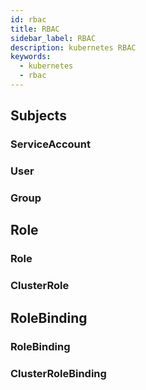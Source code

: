```yaml
---
id: rbac
title: RBAC
sidebar_label: RBAC
description: kubernetes RBAC
keywords:
  - kubernetes
  - rbac
---
```


## Subjects

### ServiceAccount

### User

### Group

## Role

### Role

### ClusterRole

## RoleBinding

### RoleBinding

### ClusterRoleBinding

